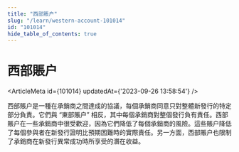 ```yaml
---
title: "西部賬户"
slug: "/learn/western-account-101014"
id: "101014"
hide_table_of_contents: true
---
```



# 西部賬户

<ArticleMeta id={101014} updatedAt={'2023-09-26 13:58:54'} />
<div className='border-solid border-b border-t-0 my-4 border-[var(--ifm-color-gray-300)]' />

西部賬户是一種在承銷商之間達成的協議，每個承銷商同意只對整體新發行的特定部分負責。它們與 “東部賬户” 相反，其中每個承銷商對整個發行負有責任。西部賬户在一些承銷商中很受歡迎，因為它們降低了每個承銷商的風險。這些賬户降低了每個參與者在新發行證明比預期困難時的實際責任。另一方面，西部賬户也限制了承銷商在新發行異常成功時所享受的潛在收益。
